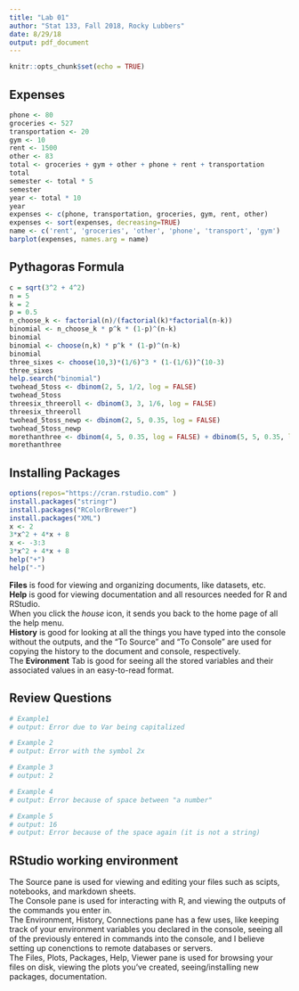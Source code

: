 ```yaml
---
title: "Lab 01"
author: "Stat 133, Fall 2018, Rocky Lubbers"
date: 8/29/18
output: pdf_document
---
```


```r
knitr::opts_chunk$set(echo = TRUE)
```

## Expenses
```r
phone <- 80
groceries <- 527
transportation <- 20
gym <- 10
rent <- 1500
other <- 83
total <- groceries + gym + other + phone + rent + transportation
total
semester <- total * 5
semester
year <- total * 10
year
expenses <- c(phone, transportation, groceries, gym, rent, other)
expenses <- sort(expenses, decreasing=TRUE)
name <- c('rent', 'groceries', 'other', 'phone', 'transport', 'gym')
barplot(expenses, names.arg = name)
```

## Pythagoras Formula
```r
c = sqrt(3^2 + 4^2)
n = 5
k = 2
p = 0.5
n_choose_k <- factorial(n)/(factorial(k)*factorial(n-k))
binomial <- n_choose_k * p^k * (1-p)^(n-k)
binomial
binomial <- choose(n,k) * p^k * (1-p)^(n-k)
binomial
three_sixes <- choose(10,3)*(1/6)^3 * (1-(1/6))^(10-3)
three_sixes
help.search("binomial")
twohead_5toss <- dbinom(2, 5, 1/2, log = FALSE)
twohead_5toss
threesix_threeroll <- dbinom(3, 3, 1/6, log = FALSE)
threesix_threeroll
twohead_5toss_newp <- dbinom(2, 5, 0.35, log = FALSE)
twohead_5toss_newp
morethanthree <- dbinom(4, 5, 0.35, log = FALSE) + dbinom(5, 5, 0.35, log = FALSE)
morethanthree
```

## Installing Packages
```r
options(repos="https://cran.rstudio.com" )
install.packages("stringr")
install.packages("RColorBrewer")
install.packages("XML")
x <- 2
3*x^2 + 4*x + 8
x <- -3:3
3*x^2 + 4*x + 8
help("+")
help("-")
```
**Files** is food for viewing and organizing documents, like datasets, etc.  
**Help** is good for viewing documentation and all resources needed for R and RStudio.  
When you click the *house* icon, it sends you back to the home page of all the help menu.  
**History** is good for looking at all the things you have typed into the console without the outputs, and the "To Source" and "To Console" are used for copying the history to the document and console, respectively.  
The **Evironment** Tab is good for seeing all the stored variables and their associated values in an easy-to-read format. 


## Review Questions
```r
# Example1
# output: Error due to Var being capitalized

# Example 2
# output: Error with the symbol 2x

# Example 3
# output: 2

# Example 4
# output: Error because of space between "a number"

# Example 5
# output: 16
# output: Error because of the space again (it is not a string)

```

## RStudio working environment
The Source pane is used for viewing and editing your files such as scipts, notebooks, and markdown sheets.  
The Console pane is used for interacting with R, and viewing the outputs of the commands you enter in.  
The Environment, History, Connections pane has a few uses, like keeping track of your environment variables you declared in the console, seeing all of the previously entered in commands into the console, and I believe setting up conenctions to remote databases or servers.  
The Files, Plots, Packages, Help, Viewer pane is used for browsing your files on disk, viewing the plots you've created, seeing/installing new packages, documentation. 

